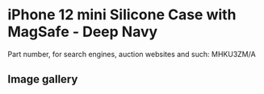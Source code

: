 
# iPhone 12 mini Silicone Case with MagSafe - Deep Navy

Part number, for search engines, auction websites and such: MHKU3ZM/A

## Image gallery

<div style={{ width: "768px" }}>
  <GalleryComponent
    images={[
      {
        original: "/everysource/MHKU3.png",
        thumbnail: "/everypreview/MHKU3.png",
      },
      {
        original: "/everysource/MHKU3_AV01.png",
        thumbnail: "/everypreview/MHKU3_AV01.png",
      },
      {
        original: "/everysource/MHKU3_AV02.png",
        thumbnail: "/everypreview/MHKU3_AV02.png",
      },
      {
        original: "/everysource/MHKU3_AV03.png",
        thumbnail: "/everypreview/MHKU3_AV03.png",
      },
      {
        original: "/everysource/MHKU3_AV04.png",
        thumbnail: "/everypreview/MHKU3_AV04.png",
      },
      {
        original: "/everysource/MHKU3_AV05.png",
        thumbnail: "/everypreview/MHKU3_AV05.png",
      },
      {
        original: "/everysource/MHKU3_AV06.png",
        thumbnail: "/everypreview/MHKU3_AV06.png",
      }
    ]}
  />
</div>
